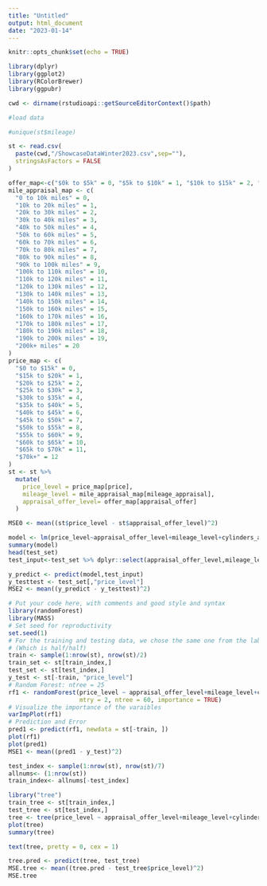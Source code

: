 ```yaml
---
title: "Untitled"
output: html_document
date: "2023-01-14"
---
```


```r
knitr::opts_chunk$set(echo = TRUE)
```



```R
library(dplyr)
library(ggplot2)
library(RColorBrewer)
library(ggpubr)

cwd <- dirname(rstudioapi::getSourceEditorContext()$path)

#load data

#unique(st$mileage)

st <- read.csv(
  paste(cwd,"/ShowcaseDataWinter2023.csv",sep=""),
  stringsAsFactors = FALSE
)
```

```r
offer_map<-c("$0k to $5k" = 0, "$5k to $10k" = 1, "$10k to $15k" = 2, "$15k to $20k" = 3, "$20k to $25k" = 4, "$25k to $30k" = 5, "$30k to $35k" = 6, "$35k to $40k" = 7, "$40k+" = 8)
mile_appraisal_map <- c(
  "0 to 10k miles" = 0,
  "10k to 20k miles" = 1,
  "20k to 30k miles" = 2,
  "30k to 40k miles" = 3,
  "40k to 50k miles" = 4,
  "50k to 60k miles" = 5,
  "60k to 70k miles" = 6,
  "70k to 80k miles" = 7,
  "80k to 90k miles" = 8,
  "90k to 100k miles" = 9,
  "100k to 110k miles" = 10,
  "110k to 120k miles" = 11,
  "120k to 130k miles" = 12,
  "130k to 140k miles" = 13,
  "140k to 150k miles" = 14,
  "150k to 160k miles" = 15,
  "160k to 170k miles" = 16,
  "170k to 180k miles" = 17,
  "180k to 190k miles" = 18,
  "190k to 200k miles" = 19,
  "200k+ miles" = 20
)
price_map <- c(
  "$0 to $15k" = 0,
  "$15k to $20k" = 1,
  "$20k to $25k" = 2,
  "$25k to $30k" = 3,
  "$30k to $35k" = 4,
  "$35k to $40k" = 5,
  "$40k to $45k" = 6,
  "$45k to $50k" = 7,
  "$50k to $55k" = 8,
  "$55k to $60k" = 9,
  "$60k to $65k" = 10,
  "$65k to $70k" = 11,
  "$70k+" = 12
)
st <- st %>%
  mutate(
    price_level = price_map[price],
    mileage_level = mile_appraisal_map[mileage_appraisal],
    appraisal_offer_level= offer_map[appraisal_offer]
  )
```

```r
MSE0 <- mean((st$price_level - st$appraisal_offer_level)^2)
```

```r

model <- lm(price_level~appraisal_offer_level+mileage_level+cylinders_appraisal+mpg_city_appraisal+mpg_highway_appraisal+horsepower_appraisal, data=train_set)
summary(model)
head(test_set)
test_input<-test_set %>% dplyr::select(appraisal_offer_level,mileage_level,cylinders_appraisal,mpg_city_appraisal,mpg_highway_appraisal,horsepower_appraisal)

y_predict <- predict(model,test_input)
y_testtest <- test_set[,"price_level"]
MSE2 <- mean((y_predict - y_testtest)^2)
```

```r
# Put your code here, with comments and good style and syntax
library(randomForest)
library(MASS)
# Set seed for reproductivity
set.seed(1)
# For the training and testing data, we chose the same one from the lab of the book 
# (Which is half/half)
train <- sample(1:nrow(st), nrow(st)/2)
train_set <- st[train_index,]
test_set <- st[test_index,]
y_test <- st[-train, "price_level"]
# Random Forest: ntree = 25
rf1 <- randomForest(price_level ~ appraisal_offer_level+mileage_level+cylinders_appraisal+mpg_city_appraisal+mpg_highway_appraisal+horsepower_appraisal, data = st, subset = train, 
                    mtry = 2, ntree = 60, importance = TRUE)
# Visualize the importance of the varaibles
varImpPlot(rf1)
# Prediction and Error
pred1 <- predict(rf1, newdata = st[-train, ])
plot(rf1)
plot(pred1)
MSE1 <- mean((pred1 - y_test)^2)
```
```r
test_index <- sample(1:nrow(st), nrow(st)/7)
allnums<- (1:nrow(st))
train_index<- allnums[-test_index]
```

```r
library("tree")
train_tree <- st[train_index,]
test_tree <- st[test_index,]
tree <- tree(price_level ~ appraisal_offer_level+mileage_level+cylinders_appraisal+mpg_city_appraisal+mpg_highway_appraisal+horsepower_appraisal+fuel_capacity_appraisal, st, subset = train_index)
plot(tree)
summary(tree)

text(tree, pretty = 0, cex = 1)

tree.pred <- predict(tree, test_tree)
MSE.tree <- mean((tree.pred - test_tree$price_level)^2)
MSE.tree
```

